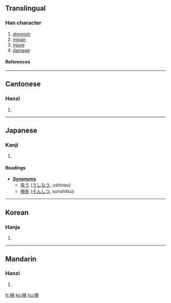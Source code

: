 {{see|损}}<!-- may be replaced by zh-forms -->

==Translingual==
===Han character===
{{Han char|rn=64|rad=手|as=10|sn=13|four=5608<sub>6</sub>|canj=手口月金 (QRBC)}}
# [[diminish]]
# [[impair]]
# [[injure]]
# [[damage]]
====References====
{{Han ref|kx=0446.060|dkj=12459|dj=0796.270|hdz=31931.100|uh=640D|ud=25613|bh=B76C|bd=46956}}
----
==Cantonese==
===Hanzi===
{{yue-hanzi|jyut=|y=syun2}}
# {{defn|Cantonese}}
----
==Japanese==
===Kanji===
{{ja-kanji|grade=|rs=手10}}
# {{defn|Japanese}} <!-- line may be deleted if/when POS headers are added --> 
====Readings====
{{ja-readings|on=[[そん]] (son)|kun=[[そこなう]] (sokonau), [[へる]] (heru), [[そこねる]] (sokoneru)}}


*'''[[Synonym]]s'''
** [[失う]] ([[うしなう]], ushinau)
** [[損失]] ([[そんしつ]], sonshitsu)
----
==Korean==
===Hanja===
{{ko-hanja|hangeul=손|eumhun=|rv=son|mr=son|y=son}}
# {{defn|Korean}}
----
==Mandarin==
===Hanzi===
{{cmn-hanzi|sim=损|pin=[[sǔn]] (sun3)|wg=sun<sup>3</sup>}}
# {{defn|Mandarin}}

[[fr:損]]
[[ko:損]]
[[hu:損]]